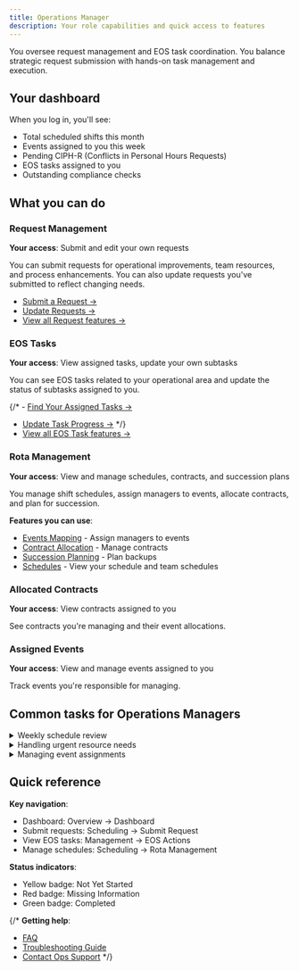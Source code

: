 ```yaml
---
title: Operations Manager
description: Your role capabilities and quick access to features
---
```



You oversee request management and EOS task coordination. You balance strategic request submission with hands-on task management and execution.

## Your dashboard

When you log in, you'll see:
- Total scheduled shifts this month
- Events assigned to you this week
- Pending CIPH-R (Conflicts in Personal Hours Requests)
- EOS tasks assigned to you
- Outstanding compliance checks

## What you can do

### Request Management
**Your access**: Submit and edit your own requests

You can submit requests for operational improvements, team resources, and process enhancements. You can also update requests you've submitted to reflect changing needs.

- [Submit a Request →](/features/management/request-management)
- [Update Requests →](/features/management/request-management)
- [View all Request features →](/features/management/request-management)

### EOS Tasks
**Your access**: View assigned tasks, update your own subtasks

You can see EOS tasks related to your operational area and update the status of subtasks assigned to you.

{/* - [Find Your Assigned Tasks →](../../how-to-guides/find-assigned-tasks)
- [Update Task Progress →](../../how-to-guides/update-subtask) */}
- [View all EOS Task features →](/features/management/eos-actions)

### Rota Management
**Your access**: View and manage schedules, contracts, and succession plans

You manage shift schedules, assign managers to events, allocate contracts, and plan for succession.

**Features you can use**:
- [Events Mapping](/features/scheduling/rota-management/event-mapping) - Assign managers to events
- [Contract Allocation](/features/scheduling/rota-management/contract-allocation) - Manage contracts
- [Succession Planning](/features/scheduling/rota-management/succession-planning) - Plan backups
- [Schedules](/features/scheduling/schedules) - View your schedule and team schedules

### Allocated Contracts
**Your access**: View contracts assigned to you

See contracts you're managing and their event allocations.



### Assigned Events
**Your access**: View and manage events assigned to you

Track events you're responsible for managing.


## Common tasks for Operations Managers

<details>
<summary>Weekly schedule review</summary>

1. Check your dashboard for upcoming events
2. Review EOS Actions for task updates
3. Monitor Pending CIPHR for conflicts
4. Update subtask progress for assigned tasks
5. Review team schedules in Rota Management

</details>

<details>
<summary>Handling urgent resource needs</summary>

1. Submit a high-priority request through Submit Request
2. Include detailed justification and timeline
3. Attach supporting documents
4. Monitor request status regularly
5. Respond promptly to information requests

</details>

<details>
<summary>Managing event assignments</summary>

1. Go to Rota Management → Events Mapping
2. Select the appropriate month and manager
3. Review the Role Legend for assignment levels
4. Map events to managers based on availability
5. Verify succession coverage is in place

</details>

## Quick reference

**Key navigation**:
- Dashboard: Overview → Dashboard
- Submit requests: Scheduling → Submit Request
- View EOS tasks: Management → EOS Actions
- Manage schedules: Scheduling → Rota Management

**Status indicators**:
- Yellow badge: Not Yet Started
- Red badge: Missing Information
- Green badge: Completed

{/* **Getting help**:
- [FAQ](../../reference/faq)
- [Troubleshooting Guide](../../reference/troubleshooting)
- [Contact Ops Support](../../reference/contact) */}